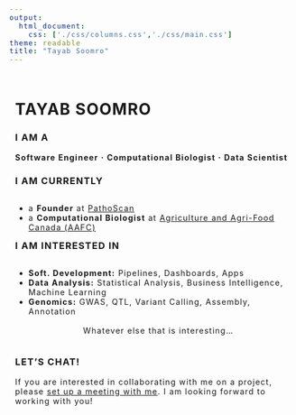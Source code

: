 ```yaml
---
output:
  html_document:
    css: ['./css/columns.css','./css/main.css']
theme: readable
title: "Tayab Soomro"
---
```


<style>
body {
letter-spacing: 0.09em;
line-spacing: 1.25px;
}
  .row {
    display: flex;
  }
  .left-column {
    flex: 33.33%; /* 1/3 of the container */
    padding: 10px;
  }
  .right-column {
    flex: 66.66%; /* 2/3 of the container */
    padding: 10px;
    text-align: left;
  }
  .profile-image {
    display: block;
    width: 100%;
    border-radius: 2px;
  }
  .left {
    display: inline-block;
    text-align: left;
  }
</style>

<div class="row">
  <!--<div class="left-column">
  
  <img src="images/tayabsoomro-profile-pic.jpg" alt="Tayab Soomro" class="profile-image" style="border-bottom:5px solid #444">
  </div>-->
  <div class="right-column">
  <div class="vspacer-50"></div>
  <h1 class="tayab">TAYAB SOOMRO</h1>
  <div class="vspacer-50"></div>
  <h3>I AM A</h3>
  <b><span class="condensed">Software Engineer · Computational Biologist · Data Scientist</span></b>
  <div class="vspacer-20"></div>
  <h3>I AM CURRENTLY</h3>
  <ul class="left" style="float:left !important">
  <li>a <b>Founder</b> at <a href="https://pathoscan.com">PathoScan</a></li>
  <li>a <b>Computational Biologist</b> at <a href="https://agriculture.canada.ca/en">Agriculture and Agri-Food Canada (AAFC)</a></li>
  </ul>
  <br />
  <div class="vspacer-20"></div>
  <h3>I AM INTERESTED IN</h3>
  <ul class="left">
  <li><b>Soft. Development:</b> Pipelines, Dashboards, Apps</li>
  <li><b>Data Analysis:</b> Statistical Analysis, Business Intelligence, Machine Learning</li>
  <li><b>Genomics:</b> GWAS, QTL, Variant Calling, Assembly, Annotation</li>
  <br />
  <center>Whatever else that is interesting...</center>
  </ul>
  <h3>LET'S CHAT!</h3>
  <span>If you are interested in collaborating with me on a project, please <a href="https://calendly.com/avro/tayabsoomro">set up a meeting with me</a></span>. I am looking forward to working with you!
  </div>
</div>
